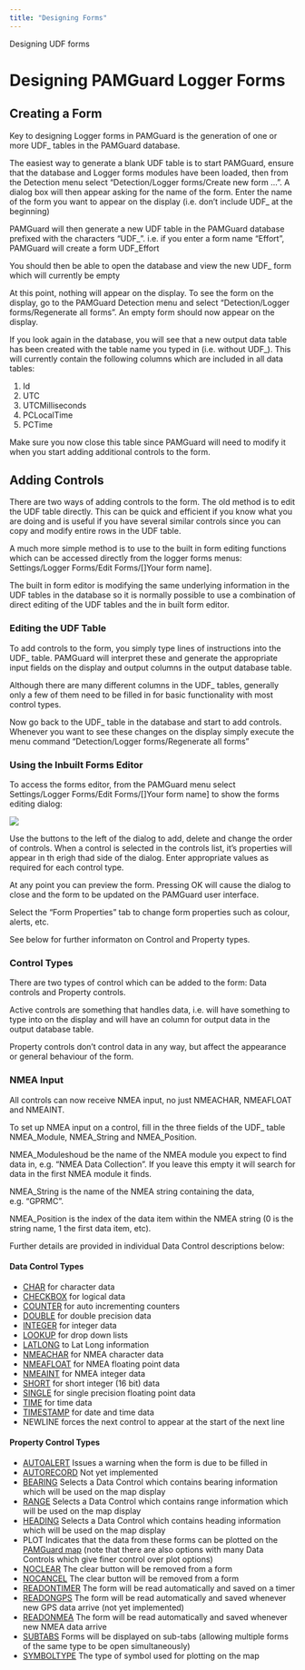 ```yaml
---
title: "Designing Forms"
---
```

 Designing UDF forms  

Designing PAMGuard Logger Forms
===============================

Creating a Form
---------------

Key to designing Logger forms in PAMGuard is the generation of one or more UDF\_ tables in the PAMGuard database.

The easiest way to generate a blank UDF table is to start PAMGuard, ensure that the database and Logger forms modules have been loaded, then from the Detection menu select "Detection/Logger forms/Create new form ...". A dialog box will then appear asking for the name of the form. Enter the name of the form you want to appear on the display (i.e. don't include UDF\_ at the beginning)

PAMGuard will then generate a new UDF table in the PAMGuard database prefixed with the characters "UDF\_". i.e. if you enter a form name "Effort", PAMGuard will create a form UDF\_Effort

You should then be able to open the database and view the new UDF\_ form which will currently be empty

At this point, nothing will appear on the display. To see the form on the display, go to the PAMGuard Detection menu and select "Detection/Logger forms/Regenerate all forms". An empty form should now appear on the display.

If you look again in the database, you will see that a new output data table has been created with the table name you typed in (i.e. without UDF\_). This will currently contain the following columns which are included in all data tables:

1.  Id
2.  UTC
3.  UTCMilliseconds
4.  PCLocalTime
5.  PCTime

Make sure you now close this table since PAMGuard will need to modify it when you start adding additional controls to the form.

Adding Controls
---------------

There are two ways of adding controls to the form. The old method is to edit the UDF table directly. This can be quick and efficient if you know what you are doing and is useful if you have several similar controls since you can copy and modify entire rows in the UDF table.

A much more simple method is to use to the built in form editing functions which can be accessed directly from the logger forms menus: Settings/Logger Forms/Edit Forms/\[\]Your form name\].

The built in form editor is modifying the same underlying information in the UDF tables in the database so it is normally possible to use a combination of direct editing of the UDF tables and the in built form editor.

### Editing the UDF Table

To add controls to the form, you simply type lines of instructions into the UDF\_ table. PAMGuard will interpret these and generate the appropriate input fields on the display and output columns in the output database table.

Although there are many different columns in the UDF\_ tables, generally only a few of them need to be filled in for basic functionality with most control types.

Now go back to the UDF\_ table in the database and start to add controls. Whenever you want to see these changes on the display simply execute the menu command "Detection/Logger forms/Regenerate all forms"

### Using the Inbuilt Forms Editor

To access the forms editor, from the PAMGuard menu select Settings/Logger Forms/Edit Forms/\[\]Your form name\] to show the forms editing dialog:

![](./images/formdesign.png)

  

Use the buttons to the left of the dialog to add, delete and change the order of controls. When a control is selected in the controls list, it's properties will appear in th erigh thad side of the dialog. Enter appropriate values as required for each control type.

At any point you can preview the form. Pressing OK will cause the dialog to close and the form to be updated on the PAMGuard user interface.

Select the "Form Properties" tab to change form properties such as colour, alerts, etc.

See below for further informaton on Control and Property types.

### Control Types

There are two types of control which can be added to the form: Data controls and Property controls.

Active controls are something that handles data, i.e. will have something to type into on the display and will have an column for output data in the output database table.

Property controls don't control data in any way, but affect the appearance or general behaviour of the form.

### NMEA Input

All controls can now receive NMEA input, no just NMEACHAR, NMEAFLOAT and NMEAINT.

To set up NMEA input on a control, fill in the three fields of the UDF\_ table NMEA\_Module, NMEA\_String and NMEA\_Position.

NMEA\_Moduleshoud be the name of the NMEA module you expect to find data in, e.g. "NMEA Data Collection". If you leave this empty it will search for data in the first NMEA module it finds.

NMEA\_String is the name of the NMEA string containing the data, e.g. "GPRMC".

NMEA\_Position is the index of the data item within the NMEA string (0 is the string name, 1 the first data item, etc).

Further details are provided in individual Data Control descriptions below:

#### Data Control Types

*   [CHAR](CHAR.html) for character data
*   [CHECKBOX](CHECKBOX.html) for logical data
*   [COUNTER](COUNTER.html) for auto incrementing counters
*   [DOUBLE](DOUBLE.html) for double precision data
*   [INTEGER](INTEGER.html) for integer data
*   [LOOKUP](LOOKUP.html) for drop down lists
*   [LATLONG](LATLONG.html) to Lat Long information
*   [NMEACHAR](NMEACHAR.html) for NMEA character data
*   [NMEAFLOAT](NMEAFLOAT.html) for NMEA floating point data
*   [NMEAINT](NMEAINT.html) for NMEA integer data
*   [SHORT](SHORT.html) for short integer (16 bit) data
*   [SINGLE](SINGLE.html) for single precision floating point data
*   [TIME](TIME.html) for time data
*   [TIMESTAMP](TIMESTAMP.html) for date and time data
*   NEWLINE forces the next control to appear at the start of the next line

#### Property Control Types

*   [AUTOALERT](AUTOALERT.html) Issues a warning when the form is due to be filled in
*   [AUTORECORD](AUTORECORD.html) Not yet implemented
*   [BEARING](BEARING.html) Selects a Data Control which contains bearing information which will be used on the map display
*   [RANGE](RANGE.html) Selects a Data Control which contains range information which will be used on the map display
*   [HEADING](HEADING.html) Selects a Data Control which contains heading information which will be used on the map display
*   PLOT Indicates that the data from these forms can be plotted on the [PAMGuard map](../../../mapping/mapHelp/docs/overview.html) (note that there are also options with many Data Controls which give finer control over plot options)
*   [NOCLEAR](NOCLEAR.html) The clear button will be removed from a form
*   [NOCANCEL](NOCANCEL.html) The clear button will be removed from a form
*   [READONTIMER](READONTIMER.html) The form will be read automatically and saved on a timer
*   [READONGPS](READONGPS.html) The form will be read automatically and saved whenever new GPS data arrive (not yet implemented)
*   [READONMEA](READONNMEA.html) The form will be read automatically and saved whenever new NMEA data arrive
*   [SUBTABS](SUBTABS.html) Forms will be displayed on sub-tabs (allowing multiple forms of the same type to be open simultaneously)
*   [SYMBOLTYPE](SYMBOLTYPE.html) The type of symbol used for plotting on the map
